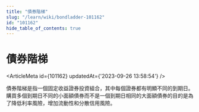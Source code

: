 ```yaml
---
title: "債券階梯"
slug: "/learn/wiki/bondladder-101162"
id: "101162"
hide_table_of_contents: true
---
```



# 債券階梯

<ArticleMeta id={101162} updatedAt={'2023-09-26 13:58:54'} />
<div className='border-solid border-b border-t-0 my-4 border-[var(--ifm-color-gray-300)]' />

債券階梯是指一個固定收益證券投資組合，其中每個證券都有明顯不同的到期日。購買多個到期日不同的小面額債券而不是一個到期日相同的大面額債券的目的是為了降低利率風險，增加流動性和分散信用風險。
